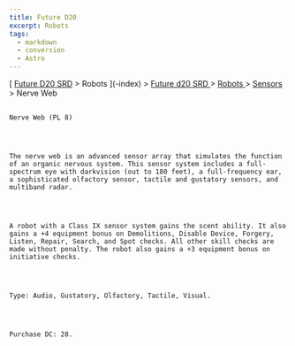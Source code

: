 ```yaml
---
title: Future D20
excerpt: Robots
tags:
  - markdown
  - conversion
  - Astro
---
```







[
[Future D20 SRD]( / ) > Robots
     ](-index)
     >
     [
      Future d20 SRD
     ](future-d20-srd-index)
     >
     [
      Robots
     ](future-d20-srd-robots-index)
     >
     [
      Sensors
     ](future-d20-srd-robots-sensors-index)
     > Nerve Web
    




## 
    Nerve Web (PL 8)
   



    The nerve web is an advanced sensor array that simulates the function of an organic nervous system. This sensor system includes a full-spectrum eye with darkvision (out to 180 feet), a full-frequency ear, a sophisticated olfactory sensor, tactile and gustatory sensors, and multiband radar.
   



    A robot with a Class IX sensor system gains the scent ability. It also gains a +4 equipment bonus on Demolitions, Disable Device, Forgery, Listen, Repair, Search, and Spot checks. All other skill checks are made without penalty. The robot also gains a +3 equipment bonus on initiative checks.
   



    Type: Audio, Gustatory, Olfactory, Tactile, Visual.
   



    Purchase DC: 28.
   





